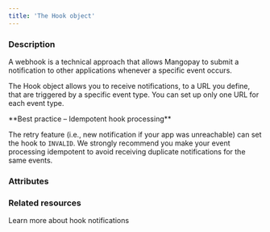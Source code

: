 ```yaml
---
title: 'The Hook object'
---
```


  
### Description
A webhook is a technical approach that allows Mangopay to submit a notification to other applications whenever a specific event occurs.  

The Hook object allows you to receive notifications, to a URL you define, that are triggered by a specific event type. You can set up only one URL for each event type.  

<Check>  
**Best practice – Idempotent hook processing** 
  
The retry feature (i.e., new notification if your app was unreachable) can set the hook to `INVALID`. We strongly recommend you make your event processing idempotent to avoid receiving duplicate notifications for the same events.  
</Check>  

### Attributes  

<Url />  

<Status5 />  

<Validity1 />  

<EventType />

### Related resources

<Card title="Guide" href="/webhooks">Learn more about hook notifications</Card>